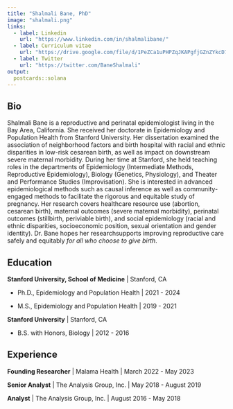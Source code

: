 ```yaml
---
title: "Shalmali Bane, PhD"
image: "shalmali.png"
links:
  - label: Linkedin
    url: "https://www.linkedin.com/in/shalmalibane/"
  - label: Curriculum vitae
    url: "https://drive.google.com/file/d/1PeZCa1uPHPZqJKAPgfjGZnZYkcD7CN_1/view?usp=sharing"
  - label: Twitter
    url: "https://twitter.com/BaneShalmali"
output:
  postcards::solana
---
```

 
## Bio

Shalmali Bane is a reproductive and perinatal epidemiologist living in the Bay Area, 
California. She received her doctorate in Epidemiology and Population Health from 
Stanford University. Her dissertation examined the association of neighborhood 
factors and birth hospital with racial and ethnic disparities in low-risk cesarean 
birth, as well as impact on downstream severe maternal morbidity. During her time 
at Stanford, she held teaching roles in the departments of Epidemiology 
(Intermediate Methods, Reproductive Epidemiology), Biology (Genetics, Physiology), 
and Theater and Performance Studies (Improvisation). She is interested in advanced 
epidemiological methods such as causal inference as well as community-engaged methods
to facilitate the rigorous and equitable study of pregnancy. Her research covers 
healthcare resource use (abortion, cesarean birth), maternal outcomes (severe maternal 
morbidity), perinatal outcomes (stillbirth, periviable birth), and social epidemiology 
(racial and ethnic disparities, socioeconomic position, sexual orientation and gender
identity). Dr. Bane hopes her researchsupports improving reproductive care safely and 
equitably *for all who choose to give birth*.

## Education

**Stanford University, School of Medicine** | Stanford, CA

 - Ph.D., Epidemiology and Population Health | 2021 - 2024

 - M.S., Epidemiology and Population Health | 2019 - 2021

**Stanford University** | Stanford, CA

 - B.S. with Honors, Biology | 2012 - 2016

## Experience

**Founding Researcher** | Malama Health | March 2022 - May 2023

**Senior Analyst** | The Analysis Group, Inc. | May 2018 - August 2019

**Analyst** | The Analysis Group, Inc. | August 2016 - May 2018
